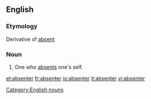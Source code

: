==English==

===Etymology===
Derivative of [[absent]]
===Noun===
{{en-noun}}

#One who [[absent]]s one's self.

[[Category:English nouns]]

[[et:absenter]]
[[fr:absenter]]
[[io:absenter]]
[[it:absenter]]
[[vi:absenter]]